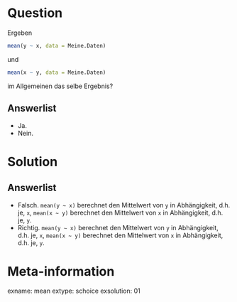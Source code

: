 Question
========

Ergeben

```r
mean(y ~ x, data = Meine.Daten)
```

und 

```r
mean(x ~ y, data = Meine.Daten)
```

im Allgemeinen das selbe Ergebnis?

Answerlist
----------
* Ja.
* Nein.

Solution
========

Answerlist
----------
* Falsch. `mean(y ~ x)` berechnet den Mittelwert von `y` in Abhängigkeit, d.h. je, `x`, `mean(x ~ y)` berechnet den Mittelwert von `x` in Abhängigkeit, d.h. je, `y`.
* Richtig. `mean(y ~ x)` berechnet den Mittelwert von `y` in Abhängigkeit, d.h. je, `x`, `mean(x ~ y)` berechnet den Mittelwert von `x` in Abhängigkeit, d.h. je, `y`.

Meta-information
================
exname: mean
extype: schoice
exsolution: 01